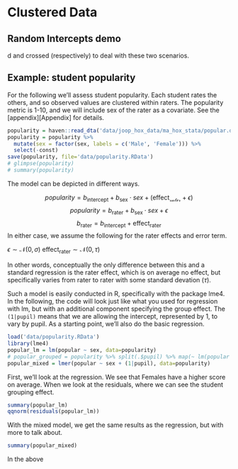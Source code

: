 # Clustered Data



## Random Intercepts demo
d and crossed (respectively) to deal with these two scenarios.


## Example: student popularity

For the following we'll assess student popularity.  Each student rates the others, and so observed values are clustered within raters.  The popularity metric is 1-10, and we will include sex of the rater as a covariate.  See the [appendix][Appendix] for details.  

```r
popularity = haven::read_dta('data/joop_hox_data/ma_hox_stata/popular.dta')
popularity = popularity %>% 
  mutate(sex = factor(sex, labels = c('Male', 'Female'))) %>% 
  select(-const)
save(popularity, file='data/popularity.RData')
# glimpse(popularity)
# summary(popularity)
```

The model can be depicted in different ways.

$$popularity = b_{\mathrm{intercept}} + b_{\mathrm{sex}}\cdot sex + (\mathrm{effect}_{\mathscr{rater}} + \epsilon)$$
$$popularity = b_{\mathrm{rater}} + b_{\mathrm{sex}}\cdot sex + \epsilon$$
$$b_{\mathrm{rater}} = b_{\mathrm{intercept}} + \mathrm{effect}_{\mathrm{rater}}$$
In either case, we assume the following for the rater effects and error term.

$\epsilon \sim \mathscr{N}(0, \sigma)$
$\mathrm{effect}_{\mathrm{rater}} \sim \mathscr{N}(0, \tau)$

In other words, conceptually the only difference between this and a standard regression is the rater effect, which is on average no effect, but specifically varies from rater to rater with some standard devation ($\tau$).

Such a model is easily conducted in R, specifically with the package <span class="pack">lme4</span>.  In the following, the code will look just like what you used for regression with lm, but with an additional component specifying the group effect.  The `(1|pupil)` means that we are allowing the intercept, represented by 1, to vary by pupil. As a starting point, we'll also do the basic regression.

```r
load('data/popularity.RData')
library(lme4)
popular_lm = lm(popular ~ sex, data=popularity)
# popular_grouped = popularity %>% split(.$pupil) %>% map(~ lm(popular ~ sex, data=.x)) %>% map(coef) # format for when you switch data to one with a within covariate
popular_mixed = lmer(popular ~ sex + (1|pupil), data=popularity)
```


First, we'll look at the regression.  We see that Females have a higher score on average.  When we look at the residuals, where we can see the student grouping effect.

```r
summary(popular_lm)
qqnorm(residuals(popular_lm))
```

With the mixed model, we get the same results as the regression, but with more to talk about.

```r
summary(popular_mixed)
```

In the above


